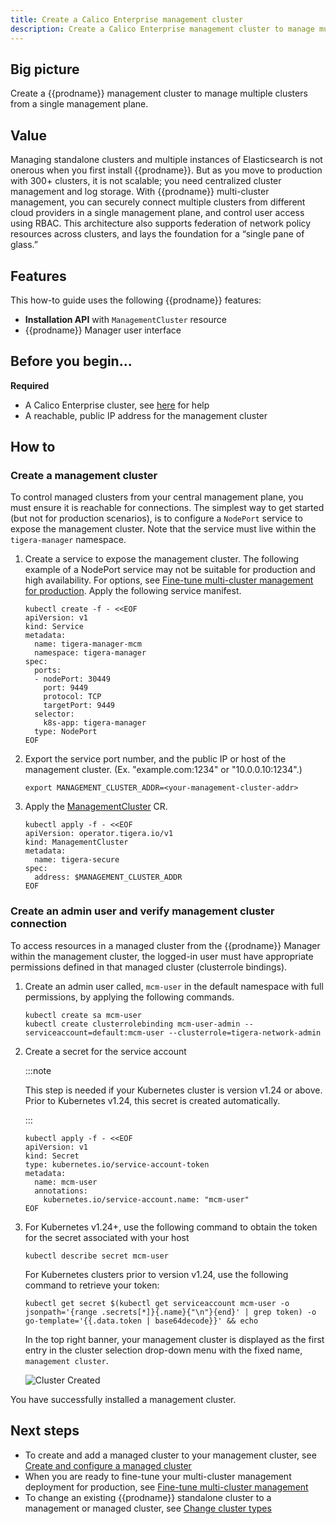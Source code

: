 ```yaml
---
title: Create a Calico Enterprise management cluster
description: Create a Calico Enterprise management cluster to manage multiple clusters from a single management plane.
---
```


## Big picture

Create a {{prodname}} management cluster to manage multiple clusters from a single management plane.

## Value

Managing standalone clusters and multiple instances of Elasticsearch is not onerous when you first install {{prodname}}. But as you move to production with 300+ clusters, it is not scalable; you need centralized cluster management and log storage. With {{prodname}} multi-cluster management, you can securely connect multiple clusters from different cloud providers in a single management plane, and control user access using RBAC. This architecture also supports federation of network policy resources across clusters, and lays the foundation for a “single pane of glass.”

## Features

This how-to guide uses the following {{prodname}} features:

- **Installation API** with `ManagementCluster` resource
- {{prodname}} Manager user interface

## Before you begin...

**Required**

- A Calico Enterprise cluster, see [here](../getting-started/install-on-clusters/index.mdx) for help
- A reachable, public IP address for the management cluster

## How to

### Create a management cluster

To control managed clusters from your central management plane, you must ensure it is reachable for connections. The simplest way to get started (but not for production scenarios), is to configure a `NodePort` service to expose the management cluster. Note that the service must live within the `tigera-manager` namespace.

1.  Create a service to expose the management cluster.
    The following example of a NodePort service may not be suitable for production and high availability. For options, see [Fine-tune multi-cluster management for production](fine-tune-deployment.mdx).
    Apply the following service manifest.

    ```batch
    kubectl create -f - <<EOF
    apiVersion: v1
    kind: Service
    metadata:
      name: tigera-manager-mcm
      namespace: tigera-manager
    spec:
      ports:
      - nodePort: 30449
        port: 9449
        protocol: TCP
        targetPort: 9449
      selector:
        k8s-app: tigera-manager
      type: NodePort
    EOF
    ```

1.  Export the service port number, and the public IP or host of the management cluster. (Ex. "example.com:1234" or "10.0.0.10:1234".)
    ```batch
    export MANAGEMENT_CLUSTER_ADDR=<your-management-cluster-addr>
    ```
1.  Apply the [ManagementCluster](../reference/installation/api.mdx#operator.tigera.io/v1.ManagementCluster) CR.

    ```batch
    kubectl apply -f - <<EOF
    apiVersion: operator.tigera.io/v1
    kind: ManagementCluster
    metadata:
      name: tigera-secure
    spec:
      address: $MANAGEMENT_CLUSTER_ADDR
    EOF
    ```

### Create an admin user and verify management cluster connection

To access resources in a managed cluster from the {{prodname}} Manager within the management cluster, the logged-in user must have appropriate permissions defined in that managed cluster (clusterrole bindings).

1. Create an admin user called, `mcm-user` in the default namespace with full permissions, by applying the following commands.

   ```batch
   kubectl create sa mcm-user
   kubectl create clusterrolebinding mcm-user-admin --serviceaccount=default:mcm-user --clusterrole=tigera-network-admin
   ```

1. Create a secret for the service account

   :::note

   This step is needed if your Kubernetes cluster is version v1.24 or above. Prior to Kubernetes v1.24, this secret is created automatically.

   :::

   ```batch
   kubectl apply -f - <<EOF
   apiVersion: v1
   kind: Secret
   type: kubernetes.io/service-account-token
   metadata:
     name: mcm-user
     annotations:
       kubernetes.io/service-account.name: "mcm-user"
   EOF
   ```

1. For Kubernetes v1.24+, use the following command to obtain the token for the secret associated with your host

   ```batch
   kubectl describe secret mcm-user
   ```

   For Kubernetes clusters prior to version v1.24, use the following command to retrieve your token:

   ```batch
   kubectl get secret $(kubectl get serviceaccount mcm-user -o jsonpath='{range .secrets[*]}{.name}{"\n"}{end}' | grep token) -o go-template='{{.data.token | base64decode}}' && echo
   ```

   In the top right banner, your management cluster is displayed as the first entry in the cluster selection drop-down menu with the fixed name, `management cluster`.

   ![Cluster Created](/img/calico-enterprise/master/mcm/mcm-management-cluster.png)

You have successfully installed a management cluster.

## Next steps

- To create and add a managed cluster to your management cluster, see [Create and configure a managed cluster](create-a-managed-cluster.mdx)
- When you are ready to fine-tune your multi-cluster management deployment for production, see [Fine-tune multi-cluster management](fine-tune-deployment.mdx)
- To change an existing {{prodname}} standalone cluster to a management or managed cluster, see [Change cluster types](change-cluster-type.mdx)

